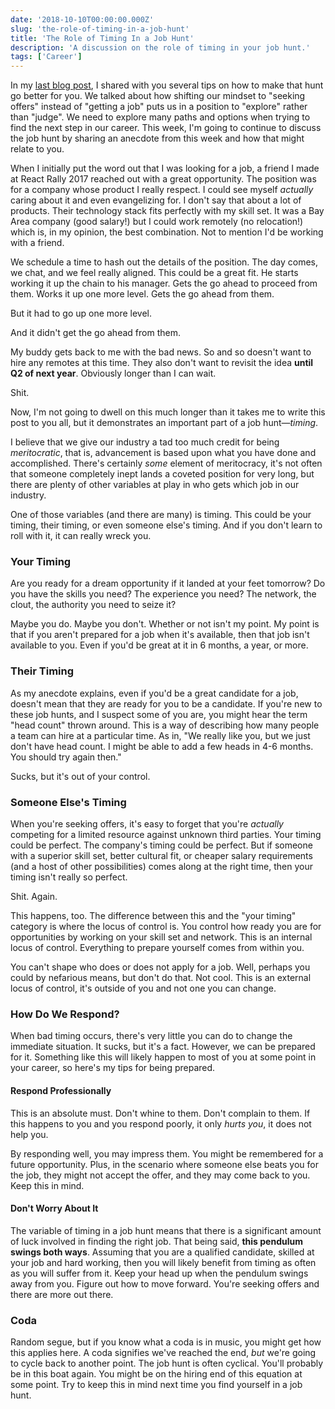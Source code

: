 ```yaml
---
date: '2018-10-10T00:00:00.000Z'
slug: 'the-role-of-timing-in-a-job-hunt'
title: 'The Role of Timing In a Job Hunt'
description: 'A discussion on the role of timing in your job hunt.'
tags: ['Career']
---
```


In my [last blog post](https://kyleshevlin.com/how-to-be-more-successful-on-your-next-web-developer-job-hunt/), I shared with you several tips on how to make that hunt go better for you. We talked about how shifting our mindset to "seeking offers" instead of "getting a job" puts us in a position to "explore" rather than "judge". We need to explore many paths and options when trying to find the next step in our career. This week, I'm going to continue to discuss the job hunt by sharing an anecdote from this week and how that might relate to you.

When I initially put the word out that I was looking for a job, a friend I made at React Rally 2017 reached out with a great opportunity. The position was for a company whose product I really respect. I could see myself _actually_ caring about it and even evangelizing for. I don't say that about a lot of products. Their technology stack fits perfectly with my skill set. It was a Bay Area company (good salary!) but I could work remotely (no relocation!) which is, in my opinion, the best combination. Not to mention I'd be working with a friend.

We schedule a time to hash out the details of the position. The day comes, we chat, and we feel really aligned. This could be a great fit. He starts working it up the chain to his manager. Gets the go ahead to proceed from them. Works it up one more level. Gets the go ahead from them.

But it had to go up one more level.

And it didn't get the go ahead from them.

My buddy gets back to me with the bad news. So and so doesn't want to hire any remotes at this time. They also don't want to revisit the idea **until Q2 of next year**. Obviously longer than I can wait.

Shit.

Now, I'm not going to dwell on this much longer than it takes me to write this post to you all, but it demonstrates an important part of a job hunt—_timing_.

I believe that we give our industry a tad too much credit for being _meritocratic_, that is, advancement is based upon what you have done and accomplished. There's certainly _some_ element of meritocracy, it's not often that someone completely inept lands a coveted position for very long, but there are plenty of other variables at play in who gets which job in our industry.

One of those variables (and there are many) is timing. This could be your timing, their timing, or even someone else's timing. And if you don't learn to roll with it, it can really wreck you.

### Your Timing

Are you ready for a dream opportunity if it landed at your feet tomorrow? Do you have the skills you need? The experience you need? The network, the clout, the authority you need to seize it?

Maybe you do. Maybe you don't. Whether or not isn't my point. My point is that if you aren't prepared for a job when it's available, then that job isn't available to you. Even if you'd be great at it in 6 months, a year, or more.

### Their Timing

As my anecdote explains, even if you'd be a great candidate for a job, doesn't mean that they are ready for you to be a candidate. If you're new to these job hunts, and I suspect some of you are, you might hear the term "head count" thrown around. This is a way of describing how many people a team can hire at a particular time. As in, "We really like you, but we just don't have head count. I might be able to add a few heads in 4-6 months. You should try again then."

Sucks, but it's out of your control.

### Someone Else's Timing

When you're seeking offers, it's easy to forget that you're _actually_ competing for a limited resource against unknown third parties. Your timing could be perfect. The company's timing could be perfect. But if someone with a superior skill set, better cultural fit, or cheaper salary requirements (and a host of other possibilities) comes along at the right time, then your timing isn't really so perfect.

Shit. Again.

This happens, too. The difference between this and the "your timing" category is where the locus of control is. You control how ready you are for opportunities by working on your skill set and network. This is an internal locus of control. Everything to prepare yourself comes from within you.

You can't shape who does or does not apply for a job. Well, perhaps you could by nefarious means, but don't do that. Not cool. This is an external locus of control, it's outside of you and not one you can change.

### How Do We Respond?

When bad timing occurs, there's very little you can do to change the immediate situation. It sucks, but it's a fact. However, we can be prepared for it. Something like this will likely happen to most of you at some point in your career, so here's my tips for being prepared.

#### Respond Professionally

This is an absolute must. Don't whine to them. Don't complain to them. If this happens to you and you respond poorly, it only _hurts you_, it does not help you.

By responding well, you may impress them. You might be remembered for a future opportunity. Plus, in the scenario where someone else beats you for the job, they might not accept the offer, and they may come back to you. Keep this in mind.

#### Don't Worry About It

The variable of timing in a job hunt means that there is a significant amount of luck involved in finding the right job. That being said, **this pendulum swings both ways**. Assuming that you are a qualified candidate, skilled at your job and hard working, then you will likely benefit from timing as often as you will suffer from it. Keep your head up when the pendulum swings away from you. Figure out how to move forward. You're seeking offers and there are more out there.

### Coda

Random segue, but if you know what a coda is in music, you might get how this applies here. A coda signifies we've reached the end, _but_ we're going to cycle back to another point. The job hunt is often cyclical. You'll probably be in this boat again. You might be on the hiring end of this equation at some point. Try to keep this in mind next time you find yourself in a job hunt.
